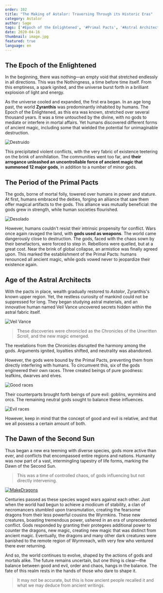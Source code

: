 ```yaml
---
order: 102
title: "The Making of Astalor: Traversing Through its Historic Eras"
category: Astalor
author: Sage
tags: ['#Epoch of the Enlightened', '#Primal Pacts', '#Astral Architects', '#lore']
date: 2020-04-16
thumbnail: image.jpg
featured: true
language: en
---
```


## The Epoch of the Enlightened

In the beginning, there was nothing—an empty void that stretched endlessly in all directions. This was the Nothingness, a time before time itself. From this emptiness, a spark ignited, and the universe burst forth in a brilliant explosion of light and energy.

As the universe cooled and expanded, the first era began. In an age long past, the world **Zyranthis** was predominantly inhabited by humans. The Epoch of the Enlightened, as this era was known, stretched over several thousand years. It was a time untouched by the divine, with no gods to mediate or interfere in mortal affairs. Yet humans discovered different forms of ancient magic, including some that wielded the potential for unimaginable destruction. 

![Destruido](https://i.imgur.com/3ACVFUZ.png)

This precipitated violent conflicts, with the very fabric of existence teetering on the brink of annihilation. The communities went too far, and **their arrogance unleashed an uncontrollable force of ancient magic that summoned 12 major gods**, in addition to a number of minor gods.

## The Period of the Primal Pacts

The gods, borne of mortal folly, towered over humans in power and stature. At first, humans embraced the deities, forging an alliance that saw them offer magical artifacts to the gods. This alliance was mutually beneficial: the gods grew in strength, while human societies flourished. 

![Desolado](https://i.imgur.com/ua1uWII.png)

However, humans couldn't resist their intrinsic propensity for conflict. Wars once again ravaged the land, with **gods used as weapons**. The world came dangerously close to destruction. The gods, faced with the chaos sown by their benefactors, were forced to step in. Rebellions were quelled, but at a great cost. Near the brink of global collapse, an armistice was finally agreed upon. This marked the establishment of the Primal Pacts: humans renounced all ancient magic, while gods vowed never to jeopardize their existence again.

## Age of the Astral Architects

With the pacts in place, wealth gradually restored to *Astalor*, Zyranthis's known upper region. Yet, the restless curiosity of mankind could not be suppressed for long. They began studying astral materials, and an innovative human named Veil Vance uncovered secrets hidden within the astral fabric itself.

![Veil Vance](https://i.imgur.com/v0etStB.png)

> These discoveries were chronicled as the Chronicles of the Unwritten Scroll, and the new magic emerged.

The revelations from the Chronicles disrupted the harmony among the gods. Arguments ignited, loyalties shifted, and neutrality was abandoned. 

However, the gods were bound by the Primal Pacts, preventing them from directly interfering with humans. To circumvent this, six of the gods engineered their own races. Three created beings of pure goodness: leafkins, dwarves and elves. 

![Good races](https://i.imgur.com/bd3QjIs.png)

Their counterparts brought forth beings of pure evil: goblins, wyrmkins and orcs. The remaining neutral gods sought to balance these influences.

![Evil races](https://i.imgur.com/6A0b8r2.png)

However, keep in mind that the concept of good and evil is relative, and that we all possess a certain amount of both.

## The Dawn of the Second Sun

Thus began a new era teeming with diverse species, gods more active than ever, and conflicts that encompassed entire regions and nations. Humanity was now part of a vast, intermingling tapestry of life forms, marking the Dawn of the Second Sun.

> This was a time of controlled chaos, of gods influencing but not directly intervening.

[![MakeDragons](https://i.imgur.com/4demPFq.png)](https://i.imgur.com/4demPFq.png)

Centuries passed as these species waged wars against each other. Just when the world had begun to achieve a modicum of stability, a clan of necromancers stumbled upon transmutation, creating the fearsome dragons from their less powerful cousins the Wyrmkins. These new creatures, boasting tremendous power, ushered in an era of unprecedented conflict. Gods responded by granting their protegees additional power to counter the dragons, new magic, creating new magic that was distinct from ancient magic. Eventually, the dragons and many other dark creatures were banished to the remote region of Wyrmreach, with very few who ventured there ever returning.

And so, the world continues to evolve, shaped by the actions of gods and mortals alike. The future remains uncertain, but one thing is clear—the balance between good and evil, order and chaos, hangs in the balance. The fate of this realm rests in the hands of those who dare to shape it.

> It may not be accurate, but this is how ancient people recalled it and what we may deduce from ancient writings.
